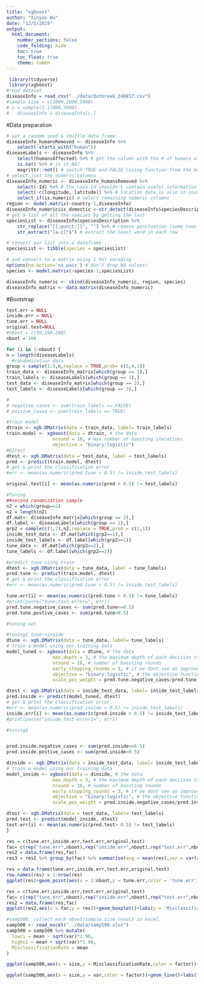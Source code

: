 ```yaml
---
title: "xgboost"
author: "Xinyao Wu"
date: "12/5/2019"
output: 
  html_document:
    number_sections: false
    code_folding: hide
    toc: true
    toc_float: true
    theme: lumen
---
```


```r
 library(tidyverse)
 library(xgboost)
#read dataset
diseaseInfo = read_csv("../data/Outbreak_240817.csv")
#sample size = c(1000,2000,5000)
# c = sample(1:17008,5000)
#   diseaseInfo = diseaseInfo[c,]
```

#Data preparation
```r
# set a random seed & shuffle data frame
diseaseInfo_humansRemoved <- diseaseInfo %>%
    select(-starts_with("human"))
diseaseLabels <- diseaseInfo %>%
    select(humansAffected) %>% # get the column with the # of humans affected
    is.na() %>% # is it NA?
    magrittr::not() # switch TRUE and FALSE (using function from the magrittr package)
# select just the numeric columns
diseaseInfo_numeric <- diseaseInfo_humansRemoved %>%
    select(-Id) %>% # the case id shouldn't contain useful information
    select(-c(longitude, latitude)) %>% # location data is also in country data
    select_if(is.numeric) # select remaining numeric columns
region <- model.matrix(~country-1,diseaseInfo)
diseaseInfo_numeric$is_domestic <-str_detect(diseaseInfo$speciesDescription, "domestic")
# get a list of all the species by getting the last
speciesList <- diseaseInfo$speciesDescription %>%
    str_replace("[[:punct:]]", "") %>% # remove punctuation (some rows have parentheses)
    str_extract("[a-z]*$") # extract the least word in each row

# convert our list into a dataframe...
speciesList <- tibble(species = speciesList)

# and convert to a matrix using 1 hot encoding
options(na.action='na.pass') # don't drop NA values!
species <- model.matrix(~species-1,speciesList)

diseaseInfo_numeric <- cbind(diseaseInfo_numeric, region, species)
diseaseInfo_matrix <- data.matrix(diseaseInfo_numeric)

```


#Bootstrap
```r
test.err = NULL
inside.err = NULL
tune.err = NULL
original.test=NULL
#nboot = c(50,100,200)
nboot = 100

for (i in 1:nboot) {
n = length(diseaseLabels)
  #randomization data
group = sample(1:3,n,replace = TRUE,prob= c(5,4,1))
train_data <- diseaseInfo_matrix[which(group == 1),]
train_labels <- diseaseLabels[which(group == 1),]
test_data <- diseaseInfo_matrix[which(group == 3),]
test_labels <- diseaseLabels[which(group == 3),]

# 
# negative_cases <- sum(train_labels == FALSE)
# postive_cases <- sum(train_labels == TRUE)

#train model
dtrain <- xgb.DMatrix(data = train_data, label= train_labels)
train.model <- xgboost(data = dtrain, # the data   
                 nround = 10, # max number of boosting iterations
                 objective = "binary:logistic")
#Direct
dtest <- xgb.DMatrix(data = test_data, label = test_labels)
pred <- predict(train.model, dtest)
# get & print the classification error
#err <- mean(as.numeric(pred.tune > 0.5) != inside_test_labels)

original.test[i] <- mean(as.numeric(pred > 0.5) != test_labels)

#Tuning 
##second ranomization sample
n2 = which(group==2)
n2 = length(n2)
df.mat<- diseaseInfo_matrix[which(group == 2),]
df.label <- diseaseLabels[which(group == 2),]
grp2 = sample(c(1,2),n2,replace = TRUE,prob = c(1,1))
inside_test_data <- df.mat[which(grp2==1),]
inside_test_labels <- df.label[which(grp2==1)]
tune_data <- df.mat[which(grp2==2),]
tune_labels <- df.label[which(grp2==2)]

#predict tune using train
dtest <- xgb.DMatrix(data = tune_data, label = tune_labels)
pred.tune <- predict(train.model, dtest)
# get & print the classification error
#err <- mean(as.numeric(pred.tune > 0.5) != inside_test_labels)

tune.err[i] <- mean(as.numeric(pred.tune > 0.5) != tune_labels)
#print(paste("tune.test-error=", err))
pred.tune.negative_cases <- sum(pred.tune<=0.5)
pred.tune.postive_cases <- sum(pred.tune>0.5)

#tuning set

#tuning1 tune->inside
dtune <- xgb.DMatrix(data = tune_data, label= tune_labels)
# train a model using our training data
model_tuned <- xgboost(data = dtune, # the data           
                 max.depth = 3, # the maximum depth of each decision tree
                 nround = 10, # number of boosting rounds
                 early_stopping_rounds = 3, # if we dont see an improvement in this many rounds, stop
                 objective = "binary:logistic", # the objective function
                 scale_pos_weight = pred.tune.negative_cases/pred.tune.postive_cases)

dtest <- xgb.DMatrix(data = inside_test_data, label= inside_test_labels)
pred.inside <- predict(model_tuned, dtest)
# get & print the classification error
#err <- mean(as.numeric(pred.inside > 0.5) != inside_test_labels)
inside.err[i] <- mean(as.numeric(pred.inside > 0.5) != inside_test_labels)
#print(paste("inside.test-error1=", err))

#tuning2


pred.inside.negative_cases <- sum(pred.inside<=0.5)
pred.inside.postive_cases <- sum(pred.inside>0.5)

dinside <- xgb.DMatrix(data = inside_test_data, label= inside_test_labels)
# train a model using our training data
model_inside <- xgboost(data = dinside, # the data           
                 max.depth = 3, # the maximum depth of each decision tree
                 nround = 10, # number of boosting rounds
                 early_stopping_rounds = 3, # if we dont see an improvement in this many rounds, stop
                 objective = "binary:logistic", # the objective function
                 scale_pos_weight = pred.inside.negative_cases/pred.inside.postive_cases)

dtest <- xgb.DMatrix(data = test_data, label= test_labels)
pred.test <- predict(model_inside, dtest)
test.err[i] <- mean(as.numeric(pred.test> 0.5) != test_labels)
}

res = c(tune.err,inside.err,test.err,original.test)
fac= c(rep("tune.err",nboot),rep("inside.err",nboot),rep("test.err",nboot),rep("original.test",nboot))
res2 = data.frame(res,fac)
res3 = res2 %>% group_by(fac) %>% summarise(avg = mean(res),var = var(res))
```

```r
res = data.frame(tune.err,inside.err,test.err,original.test)
row.names(res) = 1:nrow(res)
ggplot(res)+geom_point(aes(x = 1:nboot,y = tune.err,color = 'tune.err'))+geom_point(aes(x = 1:nboot,y = test.err,color = 'test.err'))+geom_point(aes(x = 1:nboot,y = inside.err,color = 'inside.err'))+geom_point(aes(x = 1:nboot,y = original.test,color = 'original.test'))+labs(y = 'Misclassification Rate')

res = c(tune.err,inside.err,test.err,original.test)
fac= c(rep("tune.err",nboot),rep("inside.err",nboot),rep("test.err",nboot),rep("original.test",nboot))
res2 = data.frame(res,fac)
ggplot(res2,aes(x = fac,y = res))+geom_boxplot()+labs(y = 'Misclassification Rate')+theme_classic()

```


```r
#samp500: collect each nboot/sample size result in excel.
samp500 <- read_excel("../data/samp500.xlsx")
samp500 = samp500 %>% mutate(
  lowci = mean - sqrt(var)*1.96,
  highci = mean + sqrt(var)*1.96,
  MisclassificationRate = mean
)

ggplot(samp500,aes(x = size,y = MisclassificationRate,color = factor))+geom_line()+labs(title = 'Misclassification rate with different sample size')+theme_classic()

ggplot(samp500,aes(x = size,y = var,color = factor))+geom_line()+labs(title = 'Misclassification rate with different sample size',y = 'variance of Misclassification rate')+theme_classic()
```






















